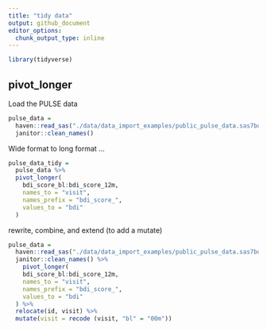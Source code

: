 ```yaml
---
title: "tidy data"
output: github_document
editor_options: 
  chunk_output_type: inline
---
```


```r
library(tidyverse)
```


## pivot_longer

Load the PULSE data

```r
pulse_data =
  haven::read_sas("./data/data_import_examples/public_pulse_data.sas7bdat") %>% 
  janitor::clean_names()
```

Wide format to long format ...

```r
pulse_data_tidy =
  pulse_data %>% 
  pivot_longer(
    bdi_score_bl:bdi_score_12m, 
    names_to = "visit", 
    names_prefix = "bdi_score_",
    values_to = "bdi"
  )
```
rewrite, combine, and extend (to add a mutate)

```r
pulse_data =
  haven::read_sas("./data/data_import_examples/public_pulse_data.sas7bdat") %>% 
  janitor::clean_names() %>% 
    pivot_longer(
    bdi_score_bl:bdi_score_12m, 
    names_to = "visit", 
    names_prefix = "bdi_score_",
    values_to = "bdi"
  ) %>% 
  relocate(id, visit) %>% 
  mutate(visit = recode (visit, "bl" = "00m"))
```
